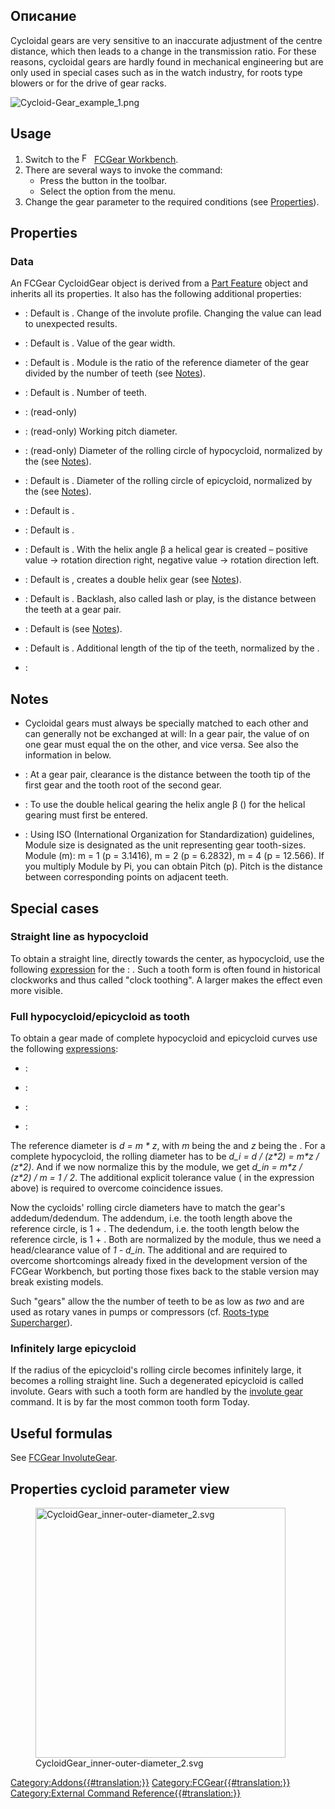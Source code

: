 <languages/>

{{Docnav
|[[FCGear_InvoluteRack|InvoluteRack]]
|[[FCGear_CycloidRack|CycloidRack]] 
|[[FCGear_Workbench|FCGear]]
|IconL=FCGear_InvoluteRack.svg
|IconR=FCGear_CycloidRack.svg
|IconC=FCGear_workbench_icon.svg
}}

{{GuiCommand
|Name=FCGear CycloidGear
|MenuLocation=Gear → Cycloid Gear
|Workbenches=[[FCGear_Workbench|FCGear]]
|Shortcut=None
|Version=v0.16
|SeeAlso=[[FCGear_InvoluteGear|FCGear InvoluteGear]]
}}

<span id="Description"></span>
==Описание==

Cycloidal gears are very sensitive to an inaccurate adjustment of the centre distance, which then leads to a change in the transmission ratio. For these reasons, cycloidal gears are hardly found in mechanical engineering but are only used in special cases such as in the watch industry, for roots type blowers or for the drive of gear racks.

[[Image:Cycloid-Gear_example_1.png]]
{{Caption|From left to right: Spur gearing, helical gearing, double helical gearing}}

==Usage==

# Switch to the [[Image:FCGear_workbench_icon.svg|16px]] [[FCGear_Workbench|FCGear Workbench]].
# There are several ways to invoke the command:
#* Press the {{Button|[[File:FCGear_CycloidGear.svg|16px]] [[FCGear_CycloidGear|Cycloid Gear]]}} button in the toolbar.
#* Select the {{MenuCommand|Gear → [[File:FCGear_CycloidGear.svg|16px]] Cycloid Gear}} option from the menu.
# Change the gear parameter to the required conditions (see [[#Properties|Properties]]).

==Properties==

===Data===

An FCGear CycloidGear object is derived from a [[Part_Feature|Part Feature]] object and inherits all its properties. It also has the following additional properties:

{{Properties_Title|accuracy}}

* {{PropertyData|numpoints|Integer}}: Default is {{Value|15}}. Change of the involute profile. Changing the value can lead to unexpected results.

{{Properties_Title|base}}

* {{PropertyData|height|Length}}: Default is {{Value|5 mm}}. Value of the gear width.
* {{PropertyData|module|Length}}: Default is {{Value|1 mm}}. Module is the ratio of the reference diameter of the gear divided by the number of teeth (see [[#Notes|Notes]]).
* {{PropertyData|teeth|Integer}}: Default is {{Value|15}}. Number of teeth.

{{Properties_Title|computed}}

* {{PropertyData|angular_backlash|Angle}}: (read-only)
* {{PropertyData|dw|Length}}: (read-only) Working pitch diameter.

{{Properties_Title|cycloid}}

* {{PropertyData|inner_diameter|Float}}: (read-only) Diameter of the rolling circle of hypocycloid, normalized by the {{PropertyData|module}} (see [[#Notes|Notes]]).
* {{PropertyData|outer_diameter|Float}}: Default is {{Value|7.5}}. Diameter of the rolling circle of epicycloid, normalized by the {{PropertyData|module}} (see [[#Notes|Notes]]).

{{Properties_Title|fillets}}

* {{PropertyData|head_fillet|Float}}: Default is {{Value|0 mm}}.
* {{PropertyData|root_fillet|Float}}: Default is {{Value|0 mm}}.

{{Properties_Title|helical}}

* {{PropertyData|beta|Angle}}: Default is {{Value|0 °}}. With the helix angle β a helical gear is created – positive value → rotation direction right, negative value → rotation direction left.
* {{PropertyData|double_helix|Bool}}: Default is {{False}}, {{True}} creates a double helix gear (see [[#Notes|Notes]]).

{{Properties_Title|tolerance}}

* {{PropertyData|backlash|Length}}: Default is {{Value|0}}. Backlash, also called lash or play, is the distance between the teeth at a gear pair.

* {{PropertyData|clearance|Float}}: Default is {{Value|0.25}} (see [[#Notes|Notes]]).
* {{PropertyData|head|Float}}: Default is {{Value|0}}. Additional length of the tip of the teeth, normalized by the {{PropertyData|module}}.

{{Properties_Title|version}}

* {{PropertyData|version|String}}:

==Notes==

* Cycloidal gears must always be specially matched to each other and can generally not be exchanged at will: In a gear pair, the value of {{Emphasis|inner_diameter}} on one gear must equal the {{Emphasis|outer_diameter}} on the other, and vice versa. See also the information in {{Emphasis|Properties cycloid parameter view}} below.
* {{Emphasis|clearance}}: At a gear pair, clearance is the distance between the tooth tip of the first gear and the tooth root of the second gear.
* {{Emphasis|double_helix}}: To use the double helical gearing the helix angle β ({{Emphasis|beta}}) for the helical gearing must first be entered.
* {{Emphasis|module}}: Using ISO (International Organization for Standardization) guidelines, Module size is designated as the unit representing gear tooth-sizes. Module (m): m = 1 (p = 3.1416), m = 2 (p = 6.2832), m = 4 (p = 12.566). If you multiply Module by Pi, you can obtain Pitch (p). Pitch is the distance between corresponding points on adjacent teeth.

==Special cases==

=== Straight line as hypocycloid ===

To obtain a straight line, directly towards the center, as hypocycloid, use the following [[Expressions|expression]] for the {{PropertyData|inner_diameter}}: {{incode|teeth / 2}}. Such a tooth form is often found in historical clockworks and thus called "clock toothing". A larger {{PropertyData|clearance}} makes the effect even more visible.

=== Full hypocycloid/epicycloid as tooth ===

To obtain a gear made of complete hypocycloid and epicycloid curves use the following [[Expressions|expressions]]:
* {{PropertyData|inner_diameter}}: {{incode|0.5 + 1e-6}}
* {{PropertyData|outer_diameter}}: {{incode|inner_diameter}}
* {{PropertyData|clearance}}: {{incode|(-1 + inner_diameter/1mm) * 2}}
* {{PropertyData|head}}: {{incode|(-1 + outer_diameter/1mm) * 2}}

The reference diameter is ''d = m * z'', with ''m'' being the {{PropertyData|module}} and ''z'' being the {{PropertyData|teeth}}.
For a complete hypocycloid, the rolling diameter has to be ''d_i = d / (z*2) = m*z / (z*2)''. And if we now normalize this by the module, we get ''d_in = m*z / (z*2) / m = 1 / 2''. The additional explicit tolerance value ({{incode|1e-6}} in the expression above) is required to overcome coincidence issues.

Now the cycloids' rolling circle diameters have to match the gear's addedum/dedendum. The addendum, i.e. the tooth length above the reference circle, is 1 + {{PropertyData|head}}. The dedendum, i.e. the tooth length below the reference circle, is 1 + {{PropertyData|clearance}}. Both are normalized by the module, thus we need a head/clearance value of ''1 - d_in''. The additional {{incode| / 1mm}} and {{incode| * 2}} are required to overcome shortcomings already fixed in the development version of the FCGear Workbench, but porting those fixes back to the stable version may break existing models.

Such "gears" allow the the number of teeth to be as low as ''two'' and are used as rotary vanes in pumps or compressors (cf. [https://en.wikipedia.org/wiki/Roots-type_supercharger Roots-type Supercharger]).

=== Infinitely large epicycloid ===

If the radius of the epicycloid's rolling circle becomes infinitely large, it becomes a rolling straight line. Such a degenerated epicycloid is called involute. Gears with such a tooth form are handled by the [[FCGear_InvoluteGear|involute gear]] command. It is by far the most common tooth form Today.

==Useful formulas==

See [[FCGear_InvoluteGear#Useful_formulas|FCGear InvoluteGear]].

==Properties cycloid parameter view==

[[File:CycloidGear inner-outer-diameter 2.svg|400px]]


{{Docnav
|[[FCGear_InvoluteRack|InvoluteRack]]
|[[FCGear_CycloidRack|CycloidRack]] 
|[[FCGear_Workbench|FCGear]]
|IconL=FCGear_InvoluteRack.svg
|IconR=FCGear_CycloidRack.svg
|IconC=FCGear_workbench_icon.svg
}}

[[Category:Addons{{#translation:}}]]
[[Category:FCGear{{#translation:}}]]
[[Category:External Command Reference{{#translation:}}]]